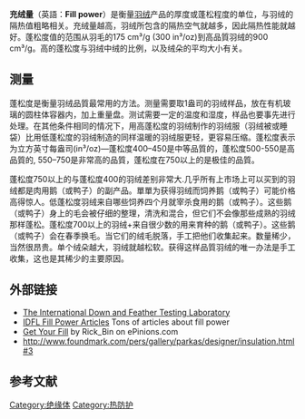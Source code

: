 {{Copy edit|time=2021-05-27T07:00:37+00:00}}
'''充绒量'''（英語：'''Fill power'''）是衡量[[羽绒|羽绒]]产品的厚度或蓬松程度的单位，与羽绒的隔热值粗略相关。充绒量越高，羽绒所包含的隔热空气就越多，因此隔热性能就越好。蓬松度值的范围从羽毛的175 cm³/g (300 in³/oz)到高品質羽绒的900 cm³/g。高的蓬松度与羽绒中绒的比例，以及绒朵的平均大小有关。

==测量==
蓬松度是衡量羽绒品質最常用的方法。测量需要取1盎司的羽绒样品，放在有机玻璃的圆柱体容器内，加上重量盘。测试需要一定的温度和湿度，样品也要事先进行处理。在其他条件相同的情况下，用高蓬松度的羽绒制作的羽绒服（羽绒被或睡袋）比用低蓬松度的羽绒制造的同样温暖的羽绒服更轻，更容易压缩。蓬松度表示为立方英寸每盎司(in³/oz)—蓬松度400–450是中等品質的，蓬松度500-550是高品質的, 550–750是非常高的品質，蓬松度在750以上的是极佳的品質。

蓬松度750以上的与蓬松度400的羽绒差别非常大.几乎所有上市场上可以买到的羽绒都是肉用鹅（或鸭子）的副产品。單單为获得羽绒而饲养鹅（或鸭子）可能价格高得惊人。低蓬松度羽绒来自哪些饲养四个月就宰杀食用的鹅（或鸭子）。这些鹅（或鸭子）身上的毛会被仔细的整理，清洗和混合，但它们不会像那些成熟的羽绒那样蓬松。蓬松度700以上的羽绒+来自很少数的用来育种的鹅（或鸭子）。这些鹅（或鸭子）会在春季换毛。当它们的绒毛脱落，手工把他们收集起来。数量稀少，当然很昂贵。单个绒朵越大，羽绒就越松软。获得这样品質羽绒的唯一办法是手工收集，这也是其稀少的主要原因。

==外部链接==
*[http://www.idfl.com The International Down and Feather Testing Laboratory]
*[https://web.archive.org/web/20091102213628/http://www.idfl.com/articles/fillpower.asp IDFL Fill Power Articles] Tons of articles about fill power
*[https://web.archive.org/web/20091207033236/http://www.epinions.com/otdr-review-1DB7-2C0C358-384F4182-bd1 Get Your Fill] by Rick_Bin on ePinions.com
*http://www.foundmark.com/pers/gallery/parkas/designer/insulation.html#3 {{Wayback|url=http://www.foundmark.com/pers/gallery/parkas/designer/insulation.html#3 |date=20170607225041 }}

==参考文献==
<references/>

[[Category:绝缘体|Category:绝缘体]]
[[Category:热防护|Category:热防护]]